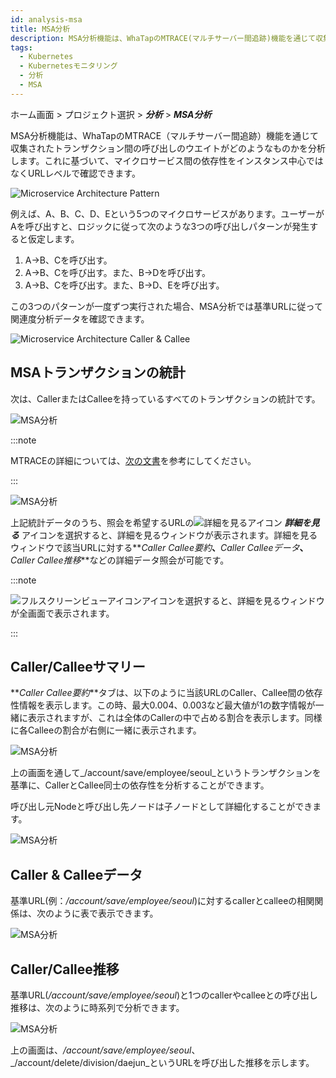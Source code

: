 ```yaml
---
id: analysis-msa
title: MSA分析
description: MSA分析機能は、WhaTapのMTRACE(マルチサーバー間追跡)機能を通じて収集されたトランザクション間の呼び出し比重を分析します。
tags:
  - Kubernetes
  - Kubernetesモニタリング
  - 分析
  - MSA
---
```


ホーム画面 > プロジェクト選択 > **_分析_** > **_MSA分析_**

MSA分析機能は、WhaTapのMTRACE（マルチサーバー間追跡）機能を通じて収集されたトランザクション間の呼び出しのウエイトがどのようなものかを分析します。これに基づいて、マイクロサービス間の依存性をインスタンス中心ではなくURLレベルで確認できます。

![Microservice Architecture Pattern](https://img.whatap.io/media/images/whatap_application_analysis_msa_pattern.png)

例えば、A、B、C、D、Eという5つのマイクロサービスがあります。ユーザーがAを呼び出すと、ロジックに従って次のような3つの呼び出しパターンが発生すると仮定します。 

1.  A→B、Cを呼び出す。
2.  A→B、Cを呼び出す。また、B→Dを呼び出す。
3.  A→B、Cを呼び出す。また、B→D、Eを呼び出す。 

この3つのパターンが一度ずつ実行された場合、MSA分析では基準URLに従って関連度分析データを確認できます。

![Microservice Architecture Caller & Callee](https://img.whatap.io/media/images/whatap_application_analysis_msa_caller_callee.png)

## MSAトランザクションの統計

次は、CallerまたはCalleeを持っているすべてのトランザクションの統計です。

![MSA分析](https://img.whatap.io/media/images/whatap_application_analysis_msa_2.png)

:::note

MTRACEの詳細については、[次の文書](../java/trs-multi-trace)を参考にしてください。

:::

![MSA分析](https://img.whatap.io/media/images/whatap_application_analysis_msa_2.png)

上記統計データのうち、照会を希望するURLの![詳細を見るアイコン](/img/ic-pageview.svg) **_詳細を見る_** アイコンを選択すると、詳細を見るウィンドウが表示されます。詳細を見るウィンドウで該当URLに対する**_Caller Callee要約_**、**_Caller Calleeデータ_**、**_Caller Callee推移_**などの詳細データ照会が可能です。 

:::note 

![フルスクリーンビューアイコン](/img/ico-detail-mode.svg)アイコンを選択すると、詳細を見るウィンドウが全画面で表示されます。

:::

## Caller/Calleeサマリー

**_Caller Callee要約_**タブは、以下のように当該URLのCaller、Callee間の依存性情報を表示します。この時、最大0.004、0.003など最大値が1の数字情報が一緒に表示されますが、これは全体のCallerの中で占める割合を表示します。同様に各Calleeの割合が右側に一緒に表示されます。

![MSA分析](https://img.whatap.io/media/images/whatap_application_analysis_msa_3.png)

上の画面を通して_/account/save/employee/seoul_というトランザクションを基準に、CallerとCallee同士の依存性を分析することができます。

呼び出し元Nodeと呼び出し先ノードは子ノードとして詳細化することができます。

![MSA分析](https://img.whatap.io/media/images/whatap_application_analysis_msa_4.png)

## Caller & Calleeデータ

基準URL(例：_/account/save/employee/seoul_)に対するcallerとcalleeの相関関係は、次のように表で表示できます。

![MSA分析](https://img.whatap.io/media/images/whatap_application_analysis_msa_5.png)

## Caller/Callee推移

基準URL(_/account/save/employee/seoul_)と1つのcallerやcalleeとの呼び出し推移は、次のように時系列で分析できます。 

![MSA分析](https://img.whatap.io/media/images/whatap_application_analysis_msa_6.png)

上の画面は、_/account/save/employee/seoul_、_/account/delete/division/daejun_というURLを呼び出した推移を示します。
